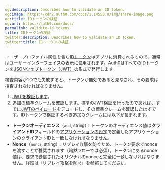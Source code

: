 ```yaml
---
og:description: Describes how to validate an ID token.
og:image: https://cdn2.auth0.com/docs/1.14553.0/img/share-image.png
og:title: IDトークンの検証
og:url: https://auth0.com/docs/
permalink: validate-id-tokens
title: IDトークンの検証
twitter:description: Describes how to validate an ID token.
twitter:title: IDトークンの検証
---
```


ユーザープロファイル属性を含む[IDトークン](/security/tokens/id-tokens)はアプリに消費されるもので、通常はユーザーインターフェイスの表示に使用されます。Auth0はすべてのIDトークンを[JSONウェブトークン（JWT）](/security/tokens/json-web-tokens)の形式で発行します。

検査内容が1つでも失敗すると、トークンが無効であると見なされ、その要求は拒否されなければなりません。

1. [JWTを検証します](/security/tokens/json-web-tokens/validate-json-web-tokens)。
2. 追加の標準クレームを確認します。標準のJWT検証を行ったのであれば、すでに[JWTのペイロード](/security/tokens/json-web-tokens/json-web-token-structure)をデコードし、その標準クレームを確認したはずです。IDトークンで検証するべき追加のクレームには以下が含まれます。

* **トークンオーディエンス**（`aud`, string）：トークンのオーディエンス値は**クライアントID**フィールドの[アプリケーションの設定](%24%7Bmanage_url%7D/#/applications)で定義したアプリケーションのクライアントIDと一致しなければなりません。
* **Nonce**（`nonce`, string）：リプレイ攻撃を防ぐため、トークン要求でnonceを渡すことが推奨されます（暗黙フローでは必須）。トークンにあるnonce値は、要求で送信されたオリジナルのnonceと完全に一致しなければなりません。詳細は「[リプレイ攻撃を防ぐ](/login/flows/mitigate-replay-attacks-when-using-the-implicit-flow)」を参照してください。
